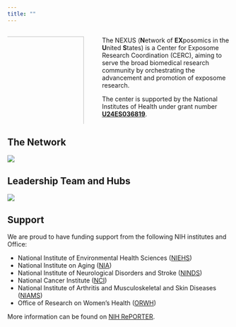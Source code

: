 ```yaml
---
title: ""
---
```


::: columns

::: {.column width="40%"}
![](images/nexuslogo.png){width="100%" style="float: right; padding-right:20px"}
:::

::: {.column width="60%"}
The NEXUS (**N**etwork of **EX**posomics in the **U**nited **S**tates) is a Center for Exposome Research Coordination (CERC), aiming to serve the broad biomedical research community by orchestrating the advancement and promotion of exposome research.

The center is supported by the National Institutes of Health under grant number [**U24ES036819**](https://reporter.nih.gov/project-details/10993456 "NIH Reporter").
:::

:::

## The Network

![](images/network.jpg){fig-alt="Network" fig-align="center"}

## Leadership Team and Hubs

![](images/team.jpg){fig-alt="Core team" fig-align="center"}

## Support

We are proud to have funding support from the following NIH institutes and Office:

-   National Institute of Environmental Health Sciences ([NIEHS](https://www.niehs.nih.gov/))
-   National Institute on Aging ([NIA](https://www.nia.nih.gov/))
-   National Institute of Neurological Disorders and Stroke ([NINDS](https://www.ninds.nih.gov/))
-   National Cancer Institute ([NCI](https://www.cancer.gov/))
-   National Institute of Arthritis and Musculoskeletal and Skin Diseases ([NIAMS](https://www.niams.nih.gov/))
-   Office of Research on Women's Health ([ORWH](https://orwh.od.nih.gov))

More information can be found on [NIH RePORTER](https://reporter.nih.gov/project-details/10993456).
